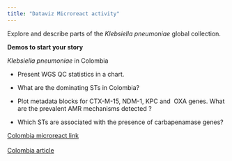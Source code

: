 ```yaml
---
title: "Dataviz Microreact activity"
---
```


Explore and describe parts of the *Klebsiella pneumoniae* global collection. \

**Demos to start your story**

*Klebsiella pneumoniae* in Colombia

-   Present WGS QC statistics in a chart. 

-   What are the dominating STs in Colombia?

-   Plot metadata blocks for CTX-M-15, NDM-1, KPC and  OXA genes. What are the prevalent AMR mechanisms detected ?

-   Which STs are associated with the presence of carbapenamase genes?

[Colombia microreact link](https://microreact.org/project/ojjt1FdUnu3BBVszy2z1yR-kpn-global-surveillance-colombia)\
\
[Colombia article\
](https://academic.oup.com/cid/article/73/Supplement_4/S290/6447009)
